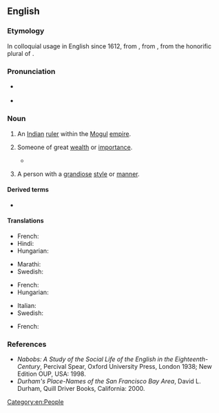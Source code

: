 {{also|nábob}}
==English==

===Etymology===
In colloquial usage in English since 1612, from {{der|en|ur|نواب}}, from {{der|en|fa}}, from the honorific plural of {{der|en|ar|نَائِب||deputy}}.

===Pronunciation===
* {{a|GenAm}} {{IPA|/ˈneɪbɑb/|lang=en}}
* {{a|RP}} {{IPA|/ˈneɪbɒb/|lang=en}}

===Noun===
{{en-noun}}

# {{lb|en|historical}} An [[Indian]] [[ruler]] within the [[Mogul]] [[empire]].
#: {{syn|en|nawab}}
# {{lb|en|by extension}} Someone of great [[wealth]] or [[importance]].
#: {{syn|en|tycoon|magnate}}
#* {{quote-journal|lang=en|date=2013-06-22|volume=407|issue=8841|page=70|magazine={{w|The Economist}}
|title=[http://www.economist.com/news/finance-and-economics/21579879-buy-out-firm-really-does-focus-operational-improvements-engineers Engineers of a different kind]
|passage=Private-equity '''nabobs''' bristle at being dubbed mere financiers. Piling debt onto companies’ balance-sheets is only a small part of what leveraged buy-outs are about, they insist. Improving the workings of the businesses they take over is just as core to their calling, if not more so. Much of their pleading is public-relations bluster.}}
# {{lb|en|by extension}} A person with a [[grandiose]] [[style]] or [[manner]].

====Derived terms====
* {{l|en|Nob Hill|gloss=neighborhood in San Francisco}}

====Translations====
{{trans-top|an Indian ruler}}
* French: {{t+|fr|nabab|m}}
* Hindi: {{t+|hi|नवाब|sc=Deva}}
* Hungarian: {{t+|hu|nábob}}
{{trans-mid}}
* Marathi: {{t|mr|नवाब|m|tr=navāba|sc=Deva}}
* Swedish: {{t+|sv|nabob}}
{{trans-bottom}}

{{trans-top|someone of great wealth}}
* French: {{t+|fr|nabab|m}}
* Hungarian: {{t+|hu|nábob}}
{{trans-mid}}
* Italian: {{t+|it|nababbo}}
* Swedish: {{t+|sv|nabob}}
{{trans-bottom}}

{{trans-top|someone with grandiose style or manner}}
* French: {{t+|fr|nabab|m}}
{{trans-mid}}
{{trans-bottom}}

===References===
* ''Nabobs: A Study of the Social Life of the English in the Eighteenth-Century'', Percival Spear, Oxford University Press, London 1938; New Edition OUP, USA: 1998.
* ''Durham's Place-Names of the San Francisco Bay Area'', David L. Durham, Quill Driver Books, California: 2000.

[[Category:en:People]]